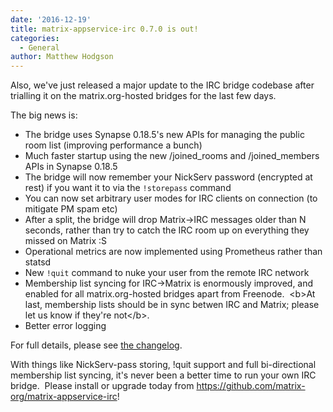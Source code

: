 ```yaml
---
date: '2016-12-19'
title: matrix-appservice-irc 0.7.0 is out!
categories:
  - General
author: Matthew Hodgson
---
```


Also, we've just released a major update to the IRC bridge codebase after trialling it on the matrix.org-hosted bridges for the last few days.

The big news is:
<ul>
 	<li>The bridge uses Synapse 0.18.5's new APIs for managing the public room list (improving performance a bunch)</li>
 	<li>Much faster startup using the new /joined_rooms and /joined_members APIs in Synapse 0.18.5</li>
 	<li>The bridge will now remember your NickServ password (encrypted at rest) if you want it to via the <code>!storepass</code> command</li>
 	<li>You can now set arbitrary user modes for IRC clients on connection (to mitigate PM spam etc)</li>
 	<li>After a split, the bridge will drop Matrix-&gt;IRC messages older than N seconds, rather than try to catch the IRC room up on everything they missed on Matrix :S</li>
 	<li>Operational metrics are now implemented using Prometheus rather than statsd</li>
 	<li>New <code>!quit</code> command to nuke your user from the remote IRC network</li>
 	<li>Membership list syncing for IRC-&gt;Matrix is enormously improved, and enabled for all matrix.org-hosted bridges apart from Freenode.  &lt;b&gt;At last, membership lists should be in sync betwen IRC and Matrix; please let us know if they're not&lt;/b&gt;.</li>
 	<li>Better error logging</li>
</ul>
For full details, please see <a href="https://github.com/matrix-org/matrix-appservice-irc/blob/master/CHANGELOG.md">the changelog</a>.

With things like NickServ-pass storing, !quit support and full bi-directional membership list syncing, it's never been a better time to run your own IRC bridge.  Please install or upgrade today from <a href="https://github.com/matrix-org/matrix-appservice-irc">https://github.com/matrix-org/matrix-appservice-irc</a>!